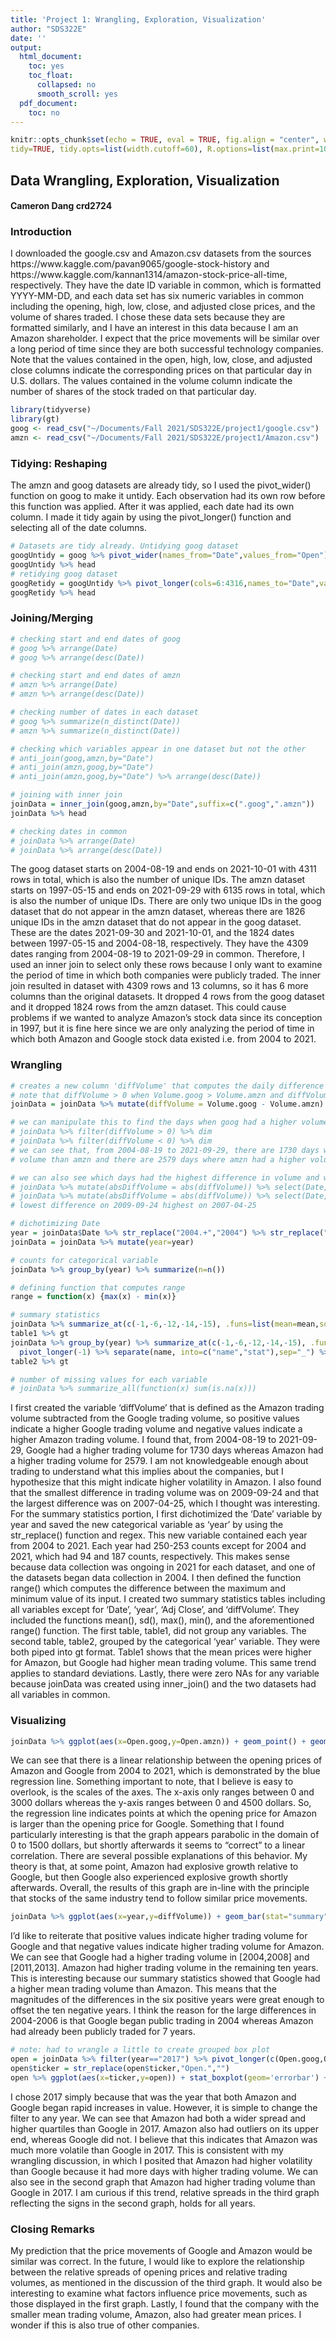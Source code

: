 ```yaml
---
title: 'Project 1: Wrangling, Exploration, Visualization'
author: "SDS322E"
date: ''
output:
  html_document:
    toc: yes
    toc_float:
      collapsed: no
      smooth_scroll: yes
  pdf_document:
    toc: no
---
```


```r
knitr::opts_chunk$set(echo = TRUE, eval = TRUE, fig.align = "center", warning = F, message = F,
tidy=TRUE, tidy.opts=list(width.cutoff=60), R.options=list(max.print=100))
```

## Data Wrangling, Exploration, Visualization

#### Cameron Dang crd2724

### Introduction 

I downloaded the google.csv and Amazon.csv datasets from the sources https://www.kaggle.com/pavan9065/google-stock-history and https://www.kaggle.com/kannan1314/amazon-stock-price-all-time, respectively. They have the date ID variable in common, which is formatted YYYY-MM-DD, and each data set has six numeric variables in common including the opening, high, low, close, and adjusted close prices, and the volume of shares traded. I chose these data sets because they are formatted similarly, and I have an interest in this data because I am an Amazon shareholder. I expect that the price movements will be similar over a long period of time since they are both successful technology companies. Note that the values contained in the open, high, low, close, and adjusted close columns indicate the corresponding prices on that particular day in U.S. dollars. The values contained in the volume column indicate the number of shares of the stock traded on that particular day.

```R
library(tidyverse)
library(gt)
goog <- read_csv("~/Documents/Fall 2021/SDS322E/project1/google.csv")
amzn <- read_csv("~/Documents/Fall 2021/SDS322E/project1/Amazon.csv")
```

### Tidying: Reshaping

The amzn and goog datasets are already tidy, so I used the pivot_wider() function on goog to make it untidy. Each observation had its own row before this function was applied. After it was applied, each date had its own column. I made it tidy again by using the pivot_longer() function and selecting all of the date columns.

```R
# Datasets are tidy already. Untidying goog dataset
googUntidy = goog %>% pivot_wider(names_from="Date",values_from="Open")
googUntidy %>% head
# retidying goog dataset
googRetidy = googUntidy %>% pivot_longer(cols=6:4316,names_to="Date",values_to="Open",values_drop_na = T) %>% select(Date,Open,everything())
googRetidy %>% head
```
    
### Joining/Merging

```R
# checking start and end dates of goog
# goog %>% arrange(Date)
# goog %>% arrange(desc(Date))

# checking start and end dates of amzn
# amzn %>% arrange(Date)
# amzn %>% arrange(desc(Date))

# checking number of dates in each dataset
# goog %>% summarize(n_distinct(Date))
# amzn %>% summarize(n_distinct(Date))

# checking which variables appear in one dataset but not the other
# anti_join(goog,amzn,by="Date")
# anti_join(amzn,goog,by="Date")
# anti_join(amzn,goog,by="Date") %>% arrange(desc(Date))

# joining with inner join
joinData = inner_join(goog,amzn,by="Date",suffix=c(".goog",".amzn")) 
joinData %>% head

# checking dates in common
# joinData %>% arrange(Date)
# joinData %>% arrange(desc(Date))
```

The goog dataset starts on 2004-08-19 and ends on 2021-10-01 with 4311 rows in total, which is also the number of unique IDs. The amzn dataset starts on 1997-05-15 and ends on 2021-09-29 with 6135 rows in total, which is also the number of unique IDs. There are only two unique IDs in the goog dataset that do not appear in the amzn dataset, whereas there are 1826 unique IDs in the amzn dataset that do not appear in the goog dataset. These are the dates 2021-09-30 and 2021-10-01, and the 1824 dates between 1997-05-15 and 2004-08-18, respectively. They have the 4309 dates ranging from 2004-08-19 to 2021-09-29 in common. Therefore, I used an inner join to select only these rows because I only want to examine the period of time in which both companies were publicly traded. The inner join resulted in dataset with 4309 rows and 13 columns, so it has 6 more columns than the original datasets. It dropped 4 rows from the goog dataset and it dropped 1824 rows from the amzn dataset. This could cause problems if we wanted to analyze Amazon's stock data since its conception in 1997, but it is fine here since we are only analyzing the period of time in which both Amazon and Google stock data existed i.e. from 2004 to 2021.

### Wrangling

```R
# creates a new column 'diffVolume' that computes the daily difference in trading volume between the two companies.
# note that diffVolume > 0 when Volume.goog > Volume.amzn and diffVolume < 0 when Volume.goog < Volume.amzn
joinData = joinData %>% mutate(diffVolume = Volume.goog - Volume.amzn)

# we can manipulate this to find the days when goog had a higher volume than amzn or vice-versa
# joinData %>% filter(diffVolume > 0) %>% dim
# joinData %>% filter(diffVolume < 0) %>% dim
# we can see that, from 2004-08-19 to 2021-09-29, there are 1730 days when goog had a higher
# volume than amzn and there are 2579 days where amzn had a higher volume than goog

# we can also see which days had the highest difference in volume and which days had the lowest
# joinData %>% mutate(absDiffVolume = abs(diffVolume)) %>% select(Date,absDiffVolume) %>% arrange(absDiffVolume)
# joinData %>% mutate(absDiffVolume = abs(diffVolume)) %>% select(Date,absDiffVolume) %>% arrange(desc(absDiffVolume))
# lowest difference on 2009-09-24 highest on 2007-04-25

# dichotimizing Date
year = joinData$Date %>% str_replace("2004.+","2004") %>% str_replace("2005.+","2005") %>% str_replace("2006.+","2006") %>% str_replace("2007.+","2007") %>% str_replace("2008.+","2008") %>% str_replace("2009.+","2009") %>% str_replace("2010.+","2010") %>% str_replace("2011.+","2011") %>% str_replace("2012.+","2012") %>% str_replace("2013.+","2013") %>% str_replace("2014.+","2014") %>% str_replace("2015.+","2015") %>% str_replace("2016.+","2016") %>% str_replace("2017.+","2017") %>% str_replace("2018.+","2018") %>% str_replace("2019.+","2019") %>% str_replace("2020.+","2020") %>% str_replace("2021.+","2021")
joinData = joinData %>% mutate(year=year)

# counts for categorical variable
joinData %>% group_by(year) %>% summarize(n=n())

# defining function that computes range
range = function(x) {max(x) - min(x)}

# summary statistics
joinData %>% summarize_at(c(-1,-6,-12,-14,-15), .funs=list(mean=mean,sd=sd,max=max,min=min,range=range)) %>% pivot_longer(1:50) %>% separate(name,into=c("name","stat"),sep="_") %>% separate(name,into=c("variable","ticker")) -> table1
table1 %>% gt 
joinData %>% group_by(year) %>% summarize_at(c(-1,-6,-12,-14,-15), .funs=list(mean=mean,sd=sd,max=max,min=min,range=range)) %>%
  pivot_longer(-1) %>% separate(name, into=c("name","stat"),sep="_") %>% pivot_wider() -> table2
table2 %>% gt 

# number of missing values for each variable
# joinData %>% summarize_all(function(x) sum(is.na(x)))
```

I first created the variable 'diffVolume' that is defined as the Amazon trading volume subtracted from the Google trading volume, so positive values indicate a higher Google trading volume and negative values  indicate a higher Amazon trading volume. I found that, from 2004-08-19 to 2021-09-29, Google had a higher trading volume for 1730 days whereas Amazon had a higher trading volume for 2579. I am not knowledgeable enough about trading to understand what this implies about the companies, but I hypothesize that this might indicate higher volatility in Amazon. I also found that the smallest difference in trading volume was on 2009-09-24 and that the largest difference was on 2007-04-25, which I thought was interesting.
For the summary statistics portion, I first dichotimized the 'Date' variable by year and saved the new categorical variable as 'year' by using the str_replace() function and regex. This new variable contained each year from 2004 to 2021. Each year had 250-253 counts except for 2004 and 2021, which had 94 and 187 counts, respectively. This makes sense because data collection was ongoing in 2021 for each dataset, and one of the datasets began data collection in 2004. I then defined the function range() which computes the difference between the maximum and minimum value of its input. I created two summary statistics tables including all variables except for 'Date', 'year', 'Adj Close', and 'diffVolume'. They included the functions mean(), sd(), max(), min(), and the aforementioned range() function. The first table, table1, did not group any variables. The second table, table2, grouped by the categorical 'year' variable. They were both piped into gt format. Table1 shows that the mean prices were higher for Amazon, but Google had higher mean trading volume. This same trend applies to standard deviations. Lastly, there were zero NAs for any variable because joinData was created using inner_join() and the two datasets had all variables in common.


### Visualizing

```R
joinData %>% ggplot(aes(x=Open.goog,y=Open.amzn)) + geom_point() + geom_smooth(method='lm') + ggtitle("Opening Prices of Google vs. Amazon From 2004 to 2021",) + xlab("Google Opening Price ($)") + ylab("Amazon Opening Price ($)") + scale_y_continuous(breaks = seq(0,5000,500)) + scale_x_continuous(breaks = seq(0,5000,500)) + theme_minimal()
```

We can see that there is a linear relationship between the opening prices of Amazon and Google from 2004 to 2021, which is demonstrated by the blue regression line. Something important to note, that I believe is easy to overlook, is the scales of the axes. The x-axis only ranges between 0 and 3000 dollars whereas the y-axis ranges between 0 and 4500 dollars. So, the regression line indicates points at which the opening price for Amazon is larger than the opening price for Google. Something that I found particularly interesting is that the graph appears parabolic in the domain of 0 to 1500 dollars, but shortly afterwards it seems to "correct" to a linear correlation. There are several possible explanations of this behavior. My theory is that, at some point, Amazon had explosive growth relative to Google, but then Google also experienced explosive growth shortly afterwards. Overall, the results of this graph are in-line with the principle that stocks of the same industry tend to follow similar price movements.

```R
joinData %>% ggplot(aes(x=year,y=diffVolume)) + geom_bar(stat="summary",fun=mean) + geom_errorbar(stat="summary", fun.data=mean_se) + scale_y_continuous(breaks = seq(-2e7,2e7,1.25e6)) + geom_hline(yintercept=0) + theme_minimal() + ggtitle("Differences in Amazon and Google Trading Volume per Year") + ylab("Difference in Trading Volume (Numbers of Shares)") + xlab("Year")
```

I'd like to reiterate that positive values indicate higher trading volume for Google and that negative values indicate higher trading volume for Amazon. We can see that Google had a higher trading volume in [2004,2008] and [2011,2013]. Amazon had higher trading volume in the remaining ten years. This is interesting because our summary statistics showed that Google had a higher mean trading volume than Amazon. This means that the magnitudes of the differences in the six positive years were great enough to offset the ten negative years. I think the reason for the large differences in 2004-2006 is that Google began public trading in 2004 whereas Amazon had already been publicly traded for 7 years.

```R
# note: had to wrangle a little to create grouped box plot
open = joinData %>% filter(year=="2017") %>% pivot_longer(c(Open.goog,Open.amzn),names_to = "ticker",values_to="open") %>% select(ticker,open)
open$ticker = str_replace(open$ticker,"Open.","")
open %>% ggplot(aes(x=ticker,y=open)) + stat_boxplot(geom='errorbar') + geom_boxplot() + geom_jitter(alpha=0.2) + ggtitle("Opening Prices of Amazon vs. Google in 2017") + ylab("Opening Price ($)") + xlab("") + scale_y_continuous(breaks=seq(700,1300,50)) + scale_x_discrete(labels=c("Amazon","Google")) + theme_minimal()
```

I chose 2017 simply because that was the year that both Amazon and Google began rapid increases in value. However, it is simple to change the filter to any year. We can see that Amazon had both a wider spread and higher quartiles than Google in 2017. Amazon also had outliers on its upper end, whereas Google did not. I believe that this indicates that Amazon was much more volatile than Google in 2017. This is consistent with my wrangling discussion, in which I posited that Amazon had higher volatility than Google because it had more days with higher trading volume. We can also see in the second graph that Amazon had higher trading volume than Google in 2017. I am curious if this trend, relative spreads in the third graph reflecting the signs in the second graph, holds for all years.

### Closing Remarks
My prediction that the price movements of Google and Amazon would be similar was correct. In the future, I would like to explore the relationship between the relative spreads of opening prices and relative trading volumes, as mentioned in the discussion of the third graph. It would also be interesting to examine what factors influence price movements, such as those displayed in the first graph. Lastly, I found that the company with the smaller mean trading volume, Amazon, also had greater mean prices. I wonder if this is also true of other companies.